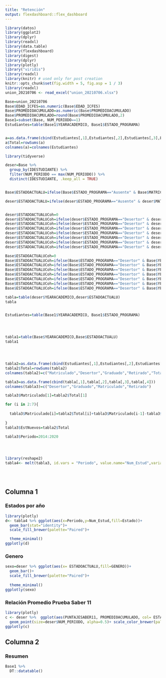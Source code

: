 ```yaml
---
title: "Retención"
output: flexdashboard::flex_dashboard
---
```


```r
library(datos)
library(ggplot2)
library(dplyr)
library(readxl)
library(data.table)
library(flexdashboard)
library(digest)
library(dplyr)
library(plotly)
library("viridis")  
library(readxl)
library(knitr) # used only for post creation
knitr::opts_chunk$set(fig.width = 5, fig.asp = 1 / 3)
library(readxl)
union_20210706 <- read_excel("union_20210706.xlsx")

Base=union_20210706
Base$EDAD_ICFES=as.numeric(Base$EDAD_ICFES)
Base$PROMEDIOACUMULADO=as.numeric(Base$PROMEDIOACUMULADO)
Base$PROMEDIOACUMULADO=round(Base$PROMEDIOACUMULADO,2)
Base1=subset(Base, NUM_PERIODO==1)
Estudiantes=table(Base1$YEARACADEMICO, Base1$ESTADO_PROGRAMA)


a=as.data.frame(cbind(Estudiantes[,1],Estudiantes[,2],Estudiantes[,3],Estudiantes[,4]))
a$Total=rowSums(a)
colnames(a)=colnames(Estudiantes)

library(tidyverse)

deser=Base %>% 
  group_by(IDESTUDIANTE) %>% 
  filter(NUM_PERIODO == max(NUM_PERIODO)) %>%
  distinct(IDESTUDIANTE, .keep_all = TRUE)


Base$ESTADOACTUALU=ifelse(Base$ESTADO_PROGRAMA=="Ausente" & Base$MATRICULADO=="S","MATRICULADO", Base$ESTADO_PROGRAMA)

deser$ESTADOACTUALU=ifelse(deser$ESTADO_PROGRAMA=="Ausente" & deser$MATRICULADO=="S","MATRICULADO", deser$ESTADO_PROGRAMA)


deser$ESTADOACTUALUCoh=0
deser$ESTADOACTUALUCoh=ifelse(deser$ESTADO_PROGRAMA=="Desertor" & deser$YEARACADEMICO==2014,"Deser2014", deser$ESTADOACTUALUCoh)
deser$ESTADOACTUALUCoh=ifelse(deser$ESTADO_PROGRAMA=="Desertor" & deser$YEARACADEMICO==2015,"Deser2015", deser$ESTADOACTUALUCoh)
deser$ESTADOACTUALUCoh=ifelse(deser$ESTADO_PROGRAMA=="Desertor" & deser$YEARACADEMICO==2016,"Deser2016", deser$ESTADOACTUALUCoh)
deser$ESTADOACTUALUCoh=ifelse(deser$ESTADO_PROGRAMA=="Desertor" & deser$YEARACADEMICO==2017,"Deser2017", deser$ESTADOACTUALUCoh)
deser$ESTADOACTUALUCoh=ifelse(deser$ESTADO_PROGRAMA=="Desertor" & deser$YEARACADEMICO==2018,"Deser2018", deser$ESTADOACTUALUCoh)
deser$ESTADOACTUALUCoh=ifelse(deser$ESTADO_PROGRAMA=="Desertor" & deser$YEARACADEMICO==2019,"Deser2019", deser$ESTADOACTUALUCoh)
deser$ESTADOACTUALUCoh=ifelse(deser$ESTADO_PROGRAMA=="Desertor" & deser$YEARACADEMICO==2020,"Deser2020", deser$ESTADOACTUALUCoh)

Base$ESTADOACTUALUCoh=0
Base$ESTADOACTUALUCoh=ifelse(Base$ESTADO_PROGRAMA=="Desertor" & Base$YEARACADEMICO==2014,"Deser2014", Base$ESTADOACTUALUCoh)
Base$ESTADOACTUALUCoh=ifelse(Base$ESTADO_PROGRAMA=="Desertor" & Base$YEARACADEMICO==2015,"Deser2015", Base$ESTADOACTUALUCoh)
Base$ESTADOACTUALUCoh=ifelse(Base$ESTADO_PROGRAMA=="Desertor" & Base$YEARACADEMICO==2016,"Deser2016", Base$ESTADOACTUALUCoh)
Base$ESTADOACTUALUCoh=ifelse(Base$ESTADO_PROGRAMA=="Desertor" & Base$YEARACADEMICO==2017,"Deser2017", Base$ESTADOACTUALUCoh)
Base$ESTADOACTUALUCoh=ifelse(Base$ESTADO_PROGRAMA=="Desertor" & Base$YEARACADEMICO==2018,"Deser2018", Base$ESTADOACTUALUCoh)
Base$ESTADOACTUALUCoh=ifelse(Base$ESTADO_PROGRAMA=="Desertor" & Base$YEARACADEMICO==2019,"Deser2019", Base$ESTADOACTUALUCoh)
Base$ESTADOACTUALUCoh=ifelse(Base$ESTADO_PROGRAMA=="Desertor" & Base$YEARACADEMICO==2020,"Deser2020", Base$ESTADOACTUALUCoh)

tabla=table(deser$YEARACADEMICO,deser$ESTADOACTUALU)
tabla


Estudiantes=table(Base1$YEARACADEMICO, Base1$ESTADO_PROGRAMA)




tabla1=table(Base$YEARACADEMICO,Base$ESTADOACTUALU)
tabla1




tabla2=as.data.frame(cbind(Estudiantes[,1],Estudiantes[,2],Estudiantes[,3],Estudiantes[,4]))
tabla2$Total=rowSums(tabla2)
colnames(tabla2)=c("Matriculado","Desertor","Graduado","Retirado","Total")

tabla3=as.data.frame(cbind(tabla[,1],tabla[,2],tabla[,3],tabla[,4]))
colnames(tabla3)=c("Desertor","Graduado","Matriculado","Retirado")

tabla3$Matriculado[1]=tabla2$Total[1]

for (i in 2:7){
  
  tabla3$Matriculado[i]=tabla2$Total[i]+tabla3$Matriculado[i-1]-tabla3$Desertor[i-1]-tabla3$Graduado[i-1]-tabla3$Retirado[i-1]
  
}
tabla3$EstNuevos=tabla2$Total

tabla3$Periodo=2014:2020




library(reshape2)
tabla4<- melt(tabla3, id.vars = "Periodo", value.name="Num_Estud",variable.name = "Estado")





```

## Columna 1

### Estados por año

```r
library(plotly)
d<- tabla4 %>% ggplot(aes(x=Periodo,y=Num_Estud,fill=Estado))+
  geom_bar(stat="identity")+
  scale_fill_brewer(palette="Paired")+

  theme_minimal()
ggplotly(d)
```

### Genero

```r
sexo=deser %>% ggplot(aes(x= ESTADOACTUALU,fill=GENERO))+
  geom_bar()+
  scale_fill_brewer(palette="Paired")+
  
  theme_minimal()
ggplotly(sexo)

```

### Relación Promedio Prueba Saber 11

```r
library(plotly)
c <- deser %>%  ggplot(aes(PUNTAJESABER11, PROMEDIOACUMULADO, col= ESTADOACTUALU, text =  paste("Educación Madre",EDU_MADRE, "<br>","Cohorte", COHORTE,"<br>", "Apoyo Académico", APOYO_ACADEMICO,"<br>","Apoyo Financiero", APOYO_FINANCIERO,"<br>", "Colegio", TIPOCOLEGIO,"<br>", "Genero", GENERO,"<br>","Estado Universidad", ESTADO_IES,"<br>","Último Semestre", NUM_PERIODO    )))+
  geom_point(size=deser$NUM_PERIODO, alpha=0.5)+ scale_color_brewer(palette = 'Dark2') + theme(axis.text.x = element_blank())
ggplotly(c)
```

## Columna 2

### Resumen

```r
Base1 %>%
  DT::datatable()
```